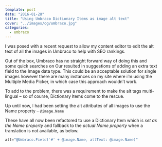 ```yaml
---
template: post
date: "2016-01-28"
title: "Using Umbraco Dictionary Items as image alt text"
cover: "../images/og/umbraco.jpg"
categories:
  - umbraco
---
```


I was posed with a recent request to allow my content editor to edit the alt text of all the images in Umbraco to help with SEO rankings.

Out of the box, Umbraco has no straight forward way of doing this and some quick searches on Our resulted in suggestions of adding an extra text field to the Image data type. This could be an acceptable solution for single images however there are many instances on my site where i’m using the Multiple Media Picker, in which case this approach wouldn’t work.

To add to the problem, there was a requirement to make the alt tags multi-lingual – so of course, Dictionary Items come to the rescue.

Up until now, I had been setting the alt attributes of all images to use the Name property – `@image.Name`

These have all now been refactored to use a Dictionary Item which is _set as the Name property_ and fallback to the _actual Name property_ when a translation is not available, as below.

```csharp
alt="@Umbraco.Field('#' + @image.Name, altText: @image.Name)"
```
